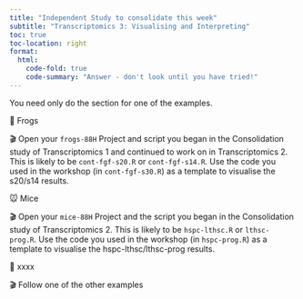 ```yaml
---
title: "Independent Study to consolidate this week"
subtitle: "Transcriptomics 3: Visualising and Interpreting"
toc: true
toc-location: right
format:
  html:
    code-fold: true
    code-summary: "Answer - don't look until you have tried!"
---
```



You need only do the section for one of the examples.

🐸 Frogs

🎬 Open your `frogs-88H` Project and script you began in the Consolidation study of Transcriptomics 1 and continued to work on in Transcriptomics 2. This is likely to be `cont-fgf-s20.R` or `cont-fgf-s14.R`. Use the code you used in the workshop (in `cont-fgf-s30.R`) as a template to visualise the s20/s14 results. 

🐭 Mice

🎬 Open your `mice-88H` Project and the script you began in the Consolidation study of Transcriptomics 2. This is likely to be `hspc-lthsc.R` or `lthsc-prog.R`. Use the code you used in the workshop (in `hspc-prog.R`) as a template to visualise the hspc-lthsc/lthsc-prog results.

🍂 xxxx

🎬 Follow one of the other examples



